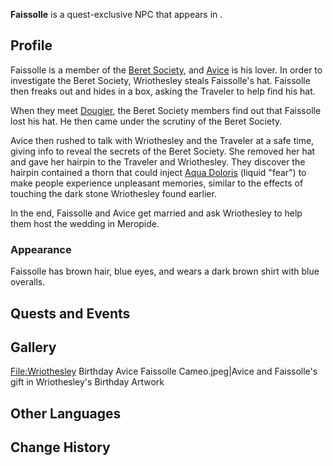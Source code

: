 <!--
{{Meta
|missing_NPC_idle     = yes
|missing_NPC_dialogue = yes
}}
-->
{{Character Infobox
|type             = Quest NPC
|image            = NPC Faissolle.jpg
|realname         = <!-- Optional, if different from in-game name -->
|deceased         = <!-- Past (for deceased prior to events of the game) or free response -->
|region           = Fontaine
|location         = Fontaine
|affiliation      = Beret Society
|title            = 
|ancestry         = <!-- Clan/family -->
|father           = 
|mother           = 
|spouse           = Avice
|sibling          = 
|child            = 
|relative         = 
|voiceEN          = 
|voiceCN          = 
|voiceJP          = 
|voiceKR          = 
}}
'''Faissolle''' is a quest-exclusive NPC that appears in {{Quest|Reborn in the Land of Grievances}}.
<!--
==Location==
{{subst:#tag:gallery|
NPC Location {{subst:#titleparts:{{subst:PAGENAME}}}}.png{{subst:!}}{{subst:#titleparts:{{subst:PAGENAME}}}}'s location
NPC Location {{subst:#titleparts:{{subst:PAGENAME}}}} Context.png{{subst:!}}Additional context
}}
-->
==Profile==
<!--Detailed story/lore information goes here.-->Faissolle is a member of the [[Beret Society]], and [[Avice]] is his lover. In order to investigate the Beret Society, Wriothesley steals Faissolle's hat. Faissolle then freaks out and hides in a box, asking the Traveler to help find his hat.

When they meet [[Dougier]], the Beret Society members find out that Faissolle lost his hat. He then came under the scrutiny of the Beret Society. 

Avice then rushed to talk with Wriothesley and the Traveler at a safe time, giving info to reveal the secrets of the Beret Society. She removed her hat and gave her hairpin to the Traveler and Wriothesley. They discover the hairpin contained a thorn that could inject [[Aqua Doloris]] (liquid "fear") to make people experience unpleasant memories, similar to the effects of touching the dark stone Wriothesley found earlier.

In the end, Faissolle and Avice get married and ask Wriothesley to help them host the wedding in Meropide.

===Appearance===
<!--Keep appearance section short and concise. Limit to 2 paragraphs with 3-4 sentences each.-->
Faissolle has brown hair, blue eyes, and wears a dark brown shirt with blue overalls.

==Quests and Events==
{{Quests and Events}}
<!--
==Idle Quotes==
{{Dialogue Start}}
: {{DIcon|Idle}} {{Tx}}
:: {{A|VO {{subst:#titleparts:{{subst:PAGENAME}}}} 01.ogg}} "{{Tx}}"
{{Dialogue End}}

==Dialogue==
{{Dialogue Start}}
:'''{{subst:#titleparts:{{subst:PAGENAME}}}}:''' 
:{{DIcon}}
{{Dialogue End}}
<!--
==Event Dialogue==
===Event Name===
{{Dialogue Start}}
:'''{{subst:#titleparts:{{subst:PAGENAME}}}}:'''
{{Dialogue End}}
-->
==Gallery==
<gallery>
File:Wriothesley Birthday Avice Faissolle Cameo.jpeg|Avice and Faissolle's gift in Wriothesley's Birthday Artwork
</gallery>

==Other Languages==
{{Other Languages|default_hidden=1
|en      = Faissolle
|zhs     = 费索勒
|zhs_rm  = Fèisuǒlè
|zht     = 費索勒
|zht_rm  = Fèisuǒlè
|ja      = フェソレ
|ja_rm   = Fesore
|ko      = 페이솔
|es      = Faissolle
|fr      = Faissolle
|ru      = Фейссоль
|th      = Faissolle
|vi      = Faissolle
|de      = Faissolle
|id      = Faissolle
|pt      = Faissolle
|tr      = Faissolle
|it      = Faissolle
}}

==Change History==
{{Change History|4.1}}
<!--
==References==
{{Reflist}}
-->
